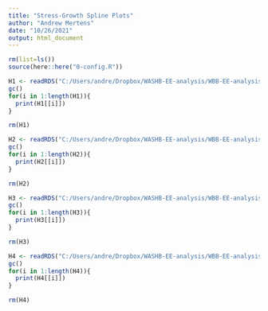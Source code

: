 ```yaml
---
title: "Stress-Growth Spline Plots"
author: "Andrew Mertens"
date: "10/26/2021"
output: html_document
---
```


```r
rm(list=ls())
source(here::here("0-config.R"))


```

```r
H1 <- readRDS("C:/Users/andre/Dropbox/WASHB-EE-analysis/WBB-EE-analysis/results/stress-growth-models/figure-objects/H1_adj_splines.RDS")
gc()
for(i in 1:length(H1)){
  print(H1[[i]])
}

rm(H1)

```

```r
H2 <- readRDS("C:/Users/andre/Dropbox/WASHB-EE-analysis/WBB-EE-analysis/results/stress-growth-models/figure-objects/H2_adj_splines.RDS")
gc()
for(i in 1:length(H2)){
  print(H2[[i]])
}

rm(H2)

```

```r
H3 <- readRDS("C:/Users/andre/Dropbox/WASHB-EE-analysis/WBB-EE-analysis/results/stress-growth-models/figure-objects/H3_adj_splines.RDS")
gc()
for(i in 1:length(H3)){
  print(H3[[i]])
}

rm(H3)

```

```r
H4 <- readRDS("C:/Users/andre/Dropbox/WASHB-EE-analysis/WBB-EE-analysis/results/stress-growth-models/figure-objects/H4_adj_splines.RDS")
gc()
for(i in 1:length(H4)){
  print(H4[[i]])
}

rm(H4)

```